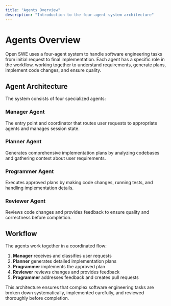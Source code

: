 ```yaml
---
title: "Agents Overview"
description: "Introduction to the four-agent system architecture"
---
```


# Agents Overview

Open SWE uses a four-agent system to handle software engineering tasks from initial request to final implementation. Each agent has a specific role in the workflow, working together to understand requirements, generate plans, implement code changes, and ensure quality.

## Agent Architecture

The system consists of four specialized agents:

### **Manager Agent**
The entry point and coordinator that routes user requests to appropriate agents and manages session state.

### **Planner Agent** 
Generates comprehensive implementation plans by analyzing codebases and gathering context about user requirements.

### **Programmer Agent**
Executes approved plans by making code changes, running tests, and handling implementation details.

### **Reviewer Agent**
Reviews code changes and provides feedback to ensure quality and correctness before completion.

## Workflow

The agents work together in a coordinated flow:

1. **Manager** receives and classifies user requests
2. **Planner** generates detailed implementation plans
3. **Programmer** implements the approved plan
4. **Reviewer** reviews changes and provides feedback
5. **Programmer** addresses feedback and creates pull requests

This architecture ensures that complex software engineering tasks are broken down systematically, implemented carefully, and reviewed thoroughly before completion.
